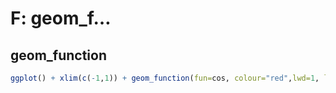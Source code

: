 # F: geom_f...

## geom_function

```r
ggplot() + xlim(c(-1,1)) + geom_function(fun=cos, colour="red",lwd=1, linetype=1)

```

